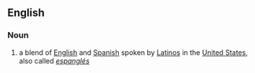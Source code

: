 ==English==
===Noun===
#a blend of [[English]] and [[Spanish]] spoken by [[Latino]]s in the [[United States]], also called ''[[espanglés]]''